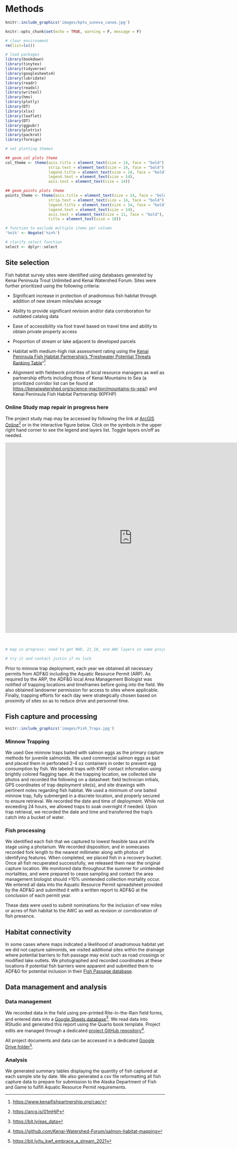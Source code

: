 # Methods

```r

knitr::include_graphics('images/kptu_suneva_canoe.jpg')

```

```r
knitr::opts_chunk$set(echo = TRUE, warning = F, message = F)

# clear environment
rm(list=ls())

# load packages
library(bookdown)
library(tinytex)
library(tidyverse)
library(googlesheets4)
library(lubridate)
library(readr)
library(readxl)
library(writexl)
library(hms)
library(plotly)
library(DT)
library(xlsx)
library(leaflet)
library(DT)
library(ggpubr)
library(plotrix)
library(packrat)
library(foreign)

# set plotting themes

## geom_col plots theme
col_theme <- theme(axis.title = element_text(size = 14, face = "bold"),
                   strip.text = element_text(size = 14, face = "bold"),
                   legend.title = element_text(size = 14, face = "bold"),
                   legend.text = element_text(size = 14),
                   axis.text = element_text(size = 14))

## geom_points plots theme
points_theme <- theme(axis.title = element_text(size = 14, face = "bold"),
                   strip.text = element_text(size = 14, face = "bold"),
                   legend.title = element_text(size = 14, face = "bold"),
                   legend.text = element_text(size = 14),
                   axis.text = element_text(size = 11, face = "bold"),
                   title = element_text(size = 18))

# function to exclude multiple items per column
'%ni%' <- Negate('%in%')

# clarify select function
select <- dplyr::select
```

## Site selection

Fish habitat survey sites were identified using databases generated by Kenai Peninsula Trout Unlimited and Kenai Watershed Forum. Sites were further prioritized using the following criteria:

-   Significant increase in protection of anadromous fish habitat through addition of new stream miles/lake acreage

-   Ability to provide significant revision and/or data corroboration for outdated catalog data

-   Ease of accessibility via foot travel based on travel time and ability to obtain private property access

-   Proportion of stream or lake adjacent to developed parcels

-   Habitat with medium-high risk assessment rating using the [Kenai Peninsula Fish Habitat Partnership's "Freshwater Potential Threats Ranking Table](https://www.kenaifishpartnership.org/wp-content/uploads/2013/06/DRAFT-Freshwater-CAP_2014_solicitation.pdf)"[^methods-1]

-   Alignment with fieldwork priorities of local resource managers as well as partnership efforts including those of Kenai Mountains to Sea (a prioritized corridor list can be found at <https://kenaiwatershed.org/science-inaction/mountains-to-sea/>) and Kenai Peninsula Fish Habitat Partnership (KPFHP)

[^methods-1]: <https://www.kenaifishpartnership.org/cap/>

### Online Study map repair in progress here

The project study map may be accessed by following the link at [ArcGIS Online](https://kwf.maps.arcgis.com/apps/webappviewer/index.html?id=ef6e57e2b94c424780b71decf08d50da&extent=-16891358.3246%2C8496162.7219%2C-16658378.2624%2C8619532.0855%2C102100)[^methods-2] or in the interactive figure below. Click on the symbols in the upper right hand corner to see the legend and layers list. Toggle layers on/off as needed.

[^methods-2]: <https://arcg.is/01mHjP>

<iframe width="800" height="600" frameborder="0" scrolling="no" allowfullscreen src="https://arcg.is/0WOTSC">

</iframe>

</iframe>

<br>

```r

# map in progress; need to get NHD, 21_18, and AWC layers in some projection as NetMap HIP.

# try it and contact justin if no luck 

```

Prior to minnow trap deployment, each year we obtained all necessary permits from ADF&G including the Aquatic Resource Permit (ARP). As required by the ARP, the ADF&G local Area Management Biologist was notified of trapping locations and timeframes before going into the field. We also obtained landowner permission for access to sites where applicable. Finally, trapping efforts for each day were strategically chosen based on proximity of sites so as to reduce drive and personnel time.

## Fish capture and processing

```r

knitr::include_graphics('images/Fish_Traps.jpg')

```

### Minnow Trapping

We used Gee minnow traps baited with salmon eggs as the primary capture methods for juvenile salmonids. We used commercial salmon eggs as bait and placed them in perforated 2-4 oz containers in order to prevent egg consumption by fish. We labeled traps with KWF contact information using brightly colored flagging tape. At the trapping location, we collected site photos and recorded the following on a datasheet: field technician initials, GPS coordinates of trap deployment site(s), and site drawings with pertinent notes regarding fish habitat. We used a minimum of one baited minnow trap, fully submerged in a discrete location, and properly secured to ensure retrieval. We recorded the date and time of deployment. While not exceeding 24 hours, we allowed traps to soak overnight if needed. Upon trap retrieval, we recorded the date and time and transferred the trap's catch into a bucket of water.

### Fish processing

We identified each fish that we captured to lowest feasible taxa and life stage using a photarium. We recorded disposition; and in somecases recorded fork length to the nearest millimeter along with photos of identifying features. When completed, we placed fish in a recovery bucket. Once all fish recuperated successfully, we released them near the original capture location. We monitored data throughout the summer for unintended mortalities, and were prepared to cease sampling and contact the area management biologist should \>10% unintended collection mortality occur. We entered all data into the Aquatic Resource Permit spreadsheet provided by the ADF&G and submitted it with a written report to ADF&G at the conclusion of each permit year.

These data were used to submit nominations for the inclusion of new miles or acres of fish habitat to the AWC as well as revision or corroboration of fish presence.

## Habitat connectivity

In some cases where maps indicated a likelihood of anadromous habitat yet we did not capture salmonids, we visited additional sites within the drainage where potential barriers to fish passage may exist such as road crossings or modified lake outlets. We photographed and recorded coordinates at these locations if potential fish barriers were apparent and submitted them to ADF&G for potential inclusion in their [Fish Passage database](https://www.adfg.alaska.gov/index.cfm?adfg=fishpassage.database).

## Data management and analysis

### Data management

We recorded data in the field using pre-printed Rite-in-the-Rain field forms, and entered data into a [Google Sheets database](https://bit.ly/eas_data)[^methods-3]. We read data into RStudio and generated this report using the Quarto book template. Project edits are managed through a dedicated [project GitHub repository](https://github.com/Kenai-Watershed-Forum/salmon-habitat-mapping)[^methods-4].

[^methods-3]: <https://bit.ly/eas_data>

[^methods-4]: <https://github.com/Kenai-Watershed-Forum/salmon-habitat-mapping>

All project documents and data can be accessed in a dedicated [Google Drive folder](https://bit.ly/tu_kwf_embrace_a_stream_2021)[^methods-5].

[^methods-5]: <https://bit.ly/tu_kwf_embrace_a_stream_2021>

### Analysis

We generated summary tables displaying the quantity of fish captured at each sample site by date. We also generated a csv file reformatting all fish capture data to prepare for submission to the Alaska Department of Fish and Game to fulfill Aquatic Resource Permit requirements.
